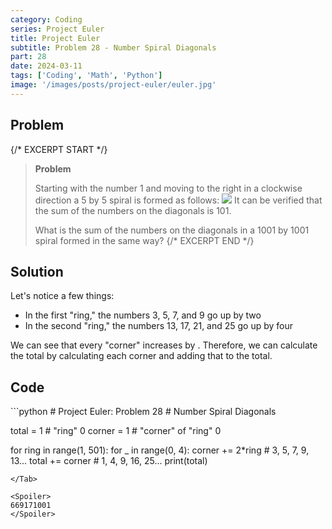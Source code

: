 ```yaml
---
category: Coding
series: Project Euler
title: Project Euler
subtitle: Problem 28 - Number Spiral Diagonals
part: 28
date: 2024-03-11
tags: ['Coding', 'Math', 'Python']
image: '/images/posts/project-euler/euler.jpg'
---
```



## Problem

{/* EXCERPT START */}
> **Problem**
> 
> Starting with the number 1 and moving to the right in a clockwise direction a 5 by 5 spiral is formed as follows:
> <img src="/images/posts/project-euler/problem28.png"/>
> It can be verified that the sum of the numbers on the diagonals is 101.
>
> What is the sum of the numbers on the diagonals in a 1001 by 1001 spiral formed in the same way?
{/* EXCERPT END */}

## Solution
Let's notice a few things:

- In the first "ring," the numbers 3, 5, 7, and 9 go up by two
- In the second "ring," the numbers 13, 17, 21, and 25 go up by four

We can see that every "corner" increases by <Math eqn="2 \times \text{ring}" />. Therefore, we can
calculate the total by calculating each corner and adding that to the total.

## Code
<Tab url="https://github.com/zlaast/Project-Euler/blob/main/Problems-Python/problem28.py" tab="problem28.py">
```python
# Project Euler: Problem 28
# Number Spiral Diagonals

total = 1  # "ring" 0
corner = 1 # "corner" of "ring" 0

for ring in range(1, 501):
    for _ in range(0, 4):
        corner += 2*ring    # 3, 5, 7, 9, 13...
        total += corner     # 1, 4, 9, 16, 25... 
print(total)
```
</Tab>

<Spoiler>
669171001
</Spoiler>

